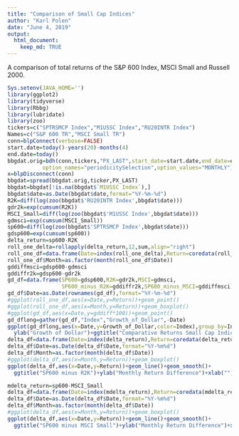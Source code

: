 ```yaml
---
title: "Comparison of Small Cap Indices"
author: "Karl Polen"
date: "June 4, 2019"
output: 
  html_document:
    keep_md: TRUE
---
```


A comparison of total returns of the S&P 600 Index, MSCI Small and Russell 2000. 

```r
Sys.setenv(JAVA_HOME='')
library(ggplot2)
library(tidyverse)
library(Rbbg)
library(lubridate)
library(zoo)
tickers=c("SPTRSMCP Index","M1USSC Index","RU20INTR Index")
Names=c("S&P 600 TR","MSCI Small TR")
conn=blpConnect(verbose=FALSE)
start.date=today()-years(20)-months(4)
end.date=today()
bbgdat.orig=bdh(conn,tickers,"PX_LAST",start_date=start.date,end_date=end.date,
           option_names="periodicitySelection",option_values="MONTHLY")
x=blpDisconnect(conn)
bbgdat=spread(bbgdat.orig,ticker,PX_LAST)
bbgdat=bbgdat[!is.na(bbgdat$`M1USSC Index`),]
bbgdat$date=as.Date(bbgdat$date,format="%Y-%m-%d")
R2K=diff(log(zoo(bbgdat$'RU20INTR Index',bbgdat$date)))
gdr2k=exp(cumsum(R2K))
MSCI_Small=diff(log(zoo(bbgdat$'M1USSC Index',bbgdat$date)))
gdmsci=exp(cumsum(MSCI_Small))
sp600=diff(log(zoo(bbgdat$'SPTRSMCP Index',bbgdat$date)))
gdsp600=exp(cumsum(sp600))
delta_return=sp600-R2K
roll_one_delta=rollapply(delta_return,12,sum,align="right")
roll_one_df=data.frame(Date=index(roll_one_delta),Return=coredata(roll_one_delta))
roll_one_df$Month=as.factor(month(roll_one_df$Date))
gddiffmsci=gdsp600-gdmsci
gddiffr2k=gdsp600-gdr2k
gd_df=data.frame(SP600=gdsp600,R2K=gdr2k,MSCI=gdmsci,
                 SP600_minus_R2K=gddiffr2k,SP600_minus_MSCI=gddiffmsci)
gd_df$Date=as.Date(rownames(gd_df),format="%Y-%m-%d")
#ggplot(roll_one_df,aes(x=Date,y=Return))+geom_point()
#ggplot(roll_one_df,aes(x=Month,y=Return))+geom_boxplot()
#ggplot(gd_df,aes(x=Date,y=gddiff*100))+geom_point()
gd_dflong=gather(gd_df,"Index","Growth_of_Dollar",-Date)
ggplot(gd_dflong,aes(x=Date,y=Growth_of_Dollar,color=Index),group_by=Index)+geom_line()+
  ylab("Growth of Dollar")+ggtitle("Comparative Returns Small Cap Indices")+xlab("")
delta_df=data.frame(Date=index(delta_return),Return=coredata(delta_return))
delta_df$Date=as.Date(delta_df$Date,format="%Y-%m%d")
delta_df$Month=as.factor(month(delta_df$Date))
#ggplot(delta_df,aes(x=Month,y=Return))+geom_boxplot()
ggplot(delta_df,aes(x=Date,y=Return))+geom_line()+geom_smooth()+
  ggtitle("SP600 minus R2K")+ylab("Monthly Return Difference")+xlab("")

mdelta_return=sp600-MSCI_Small
delta_df=data.frame(Date=index(mdelta_return),Return=coredata(mdelta_return))
delta_df$Date=as.Date(delta_df$Date,format="%Y-%m%d")
delta_df$Month=as.factor(month(delta_df$Date))
#ggplot(delta_df,aes(x=Month,y=Return))+geom_boxplot()
ggplot(delta_df,aes(x=Date,y=Return))+geom_line()+geom_smooth()+
  ggtitle("SP600 minus MSCI Small")+ylab("Monthly Return Difference")+xlab("")
```
